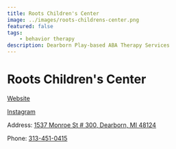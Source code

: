 ```yaml
---
title: Roots Children's Center
image: ../images/roots-childrens-center.png
featured: false
tags:
    - behavior therapy
description: Dearborn Play-based ABA Therapy Services
---
```


# Roots Children's Center

[Website](https://rootschildrenscenter.com/)

[Instagram](https://www.instagram.com/rootschildrenscenter/)

Address: [1537 Monroe St # 300, Dearborn, MI 48124](https://maps.app.goo.gl/VBpeFZeqnxiXXmSQ9)

Phone: [313-451-0415](tel:313-451-0415)